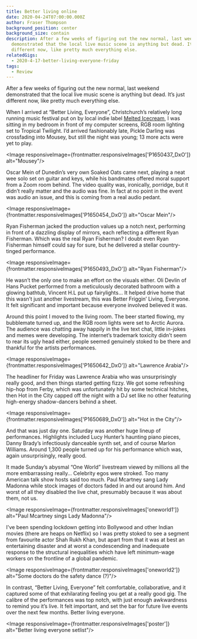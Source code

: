 ```yaml
---
title: Better living online
date: 2020-04-24T07:00:00.000Z
author: Fraser Thompson
background_position: center
background_size: contain
description: After a few weeks of figuring out the new normal, last weekend
  demonstrated that the local live music scene is anything but dead. It’s just
  different now, like pretty much everything else.
relatedGigs:
  - 2020-4-17-better-living-everyone-friday
tags:
  - Review
---
```



After a few weeks of figuring out the new normal, last weekend demonstrated that the local live music scene is anything but dead. It’s just different now, like pretty much everything else.

When I arrived at “Better Living, Everyone”, Christchurch’s relatively long running music festival put on by local indie label [Melted Icecream](https://meltedicecream.co.nz/), I was sitting in my bedroom in front of my computer screens, RGB room lighting set to Tropical Twilight. I’d arrived fashionably late, Pickle Darling was crossfading into Mousey, but still the night was young; 13 more acts were yet to play.

<Image responsiveImage={frontmatter.responsiveImages['P1650437_DxO']} alt="Mousey"/>

Oscar Mein of Dunedin’s very own Soaked Oats came next, playing a neat wee solo set on guitar and keys, while his bandmates offered moral support from a Zoom room behind. The video quality was, ironically, porridge, but it didn’t really matter and the audio was fine. In fact at no point in the event was audio an issue, and this is coming from a real audio pedant.

<Image responsiveImage={frontmatter.responsiveImages['P1650454_DxO']} alt="Oscar Mein"/>

Ryan Fisherman jacked the production values up a notch next, performing in front of a dazzling display of mirrors, each reflecting a different Ryan Fisherman. Which was the real Ryan Fisherman? I doubt even Ryan Fisherman himself could say for sure, but he delivered a stellar country-tinged performance.

<Image responsiveImage={frontmatter.responsiveImages['P1650493_DxO']} alt="Ryan Fisherman"/>

He wasn’t the only one to make an effort on the visuals either. Oli Devlin of Hans Pucket performed from a meticulously decorated bathroom with a glowing bathtub, Vincent H.L put up fairylights... It helped drive home that this wasn’t just another livestream, this was Better Friggin’ Living, Everyone. It felt significant and important because everyone involved believed it was.

Around this point I moved to the living room. The beer started flowing, my bubblemate turned up, and the RGB room lights were set to Arctic Aurora. The audience was chatting away happily in the live text chat, little in-jokes and memes were developing. The internet’s trademark toxicity didn’t seem to rear its ugly head either, people seemed genuinely stoked to be there and thankful for the artists performances.

<Image responsiveImage={frontmatter.responsiveImages['P1650642_DxO']} alt="Lawrence Arabia"/>

The headliner for Friday was Lawrence Arabia who was unsurprisingly really good, and then things started getting fizzy. We got some refreshing hip-hop from Ferby, which was unfortunately hit by some technical hitches, then Hot in the City capped off the night with a DJ set like no other featuring high-energy shadow-dancers behind a sheet.

<Image responsiveImage={frontmatter.responsiveImages['P1650689_DxO']} alt="Hot in the City"/>

And that was just day one. Saturday was another huge lineup of performances. Highlights included Lucy Hunter’s haunting piano pieces, Danny Brady’s infectiously danceable synth set, and of course Marlon Williams. Around 1,300 people turned up for his performance which was, again unsurprisingly, really good.

It made Sunday’s abysmal “One World” livestream viewed by millions all the more embarrassing really… Celebrity egos were stroked. Too many American talk show hosts said too much. Paul Mcartney sang Lady Madonna while stock images of doctors faded in and out around him. And worst of all they disabled the live chat, presumably because it was about them, not us.

<Image responsiveImage={frontmatter.responsiveImages['oneworld1']} alt="Paul Mcartney sings Lady Madonna"/>

I've been spending lockdown getting into Bollywood and other Indian movies (there are heaps on Netflix) so I was pretty stoked to see a segment from favourite actor Shah Rukh Khan, but apart from that it was at best an entertaining disaster and at worst a condescending and inadequate response to the structural inequalities which have left minimum-wage workers on the frontline of a global pandemic.

<Image responsiveImage={frontmatter.responsiveImages['oneworld2']} alt="Some doctors do the safety dance (?)"/>

In contrast, “Better Living, Everyone” felt comfortable, collaborative, and it captured some of that exhilarating feeling you get at a really good gig. The calibre of the performances was top notch, with just enough awkwardness to remind you it’s live. It felt important, and set the bar for future live events over the next few months. Better living everyone.

<Image responsiveImage={frontmatter.responsiveImages['poster']} alt="Better living everyone setlist"/>
